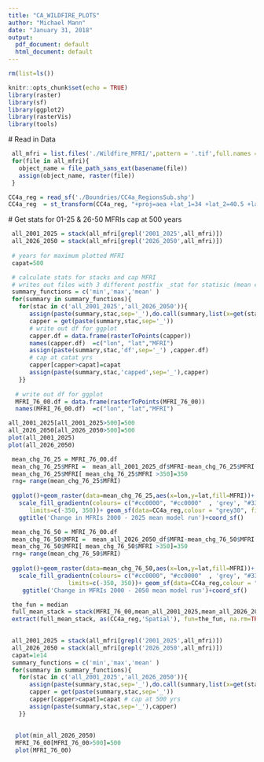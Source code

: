 ```yaml
---
title: "CA_WILDFIRE_PLOTS"
author: "Michael Mann"
date: "January 31, 2018"
output:
  pdf_document: default
  html_document: default
---
```


```r
rm(list=ls())

knitr::opts_chunk$set(echo = TRUE)
library(raster)
library(sf)
library(ggplot2)
library(rasterVis)
library(tools)
```
 
 # Read in Data 
 
```r
 all_mfri = list.files('./Wildfire_MFRI/',pattern = '.tif',full.names = T)
 for(file in all_mfri){
   object_name = file_path_sans_ext(basename(file))
   assign(object_name, raster(file))
 }

CC4a_reg = read_sf('./Boundries/CC4a_RegionsSub.shp')
CC4a_reg  = st_transform(CC4a_reg, "+proj=aea +lat_1=34 +lat_2=40.5 +lat_0=0 +lon_0=-120 +x_0=0 +y_0=-4000000 +ellps=GRS80 +towgs84=0,0,0,0,0,0,0 +units=m +no_defs")

```

 # Get stats for 01-25 & 26-50  MFRIs  cap at 500 years 
 
```r
 all_2001_2025 = stack(all_mfri[grepl('2001_2025',all_mfri)])
 all_2026_2050 = stack(all_mfri[grepl('2026_2050',all_mfri)])
 
 # years for maximum plotted MFRI
 capat=500

 # calculate stats for stacks and cap MFRI 
 # writes out files with 3 different postfix _stat for statisic (mean etc), _df for dataframe for ggplot, _capped for raster capted at value capat
 summary_functions = c('min','max','mean' )
 for(summary in summary_functions){
   for(stac in c('all_2001_2025','all_2026_2050')){
      assign(paste(summary,stac,sep='_'),do.call(summary,list(x=get(stac),na.rm=T)))
      capper = get(paste(summary,stac,sep='_'))
      # write out df for ggplot
      capper.df = data.frame(rasterToPoints(capper))
      names(capper.df)  =c("lon", "lat","MFRI")
      assign(paste(summary,stac,'df',sep='_') ,capper.df)
      # cap at catat yrs
      capper[capper>capat]=capat 
      assign(paste(summary,stac,'capped',sep='_'),capper)
   }}
 
  # write out df for ggplot
  MFRI_76_00.df = data.frame(rasterToPoints(MFRI_76_00))
  names(MFRI_76_00.df)  =c("lon", "lat","MFRI")

```


```r
all_2001_2025[all_2001_2025>500]=500
all_2026_2050[all_2026_2050>500]=500
plot(all_2001_2025)
plot(all_2026_2050)

```

```r
 mean_chg_76_25 = MFRI_76_00.df
 mean_chg_76_25$MFRI =  mean_all_2001_2025_df$MFRI-mean_chg_76_25$MFRI
 mean_chg_76_25$MFRI[ mean_chg_76_25$MFRI >350]=350
 rng= range(mean_chg_76_25$MFRI)
 
 ggplot()+geom_raster(data=mean_chg_76_25,aes(x=lon,y=lat,fill=MFRI))+ 
   scale_fill_gradientn(colours= c("#cc0000", "#cc0000"  , 'grey', "#339933","#339933" ), #colors in 
      limits=c(-350, 350))+ geom_sf(data=CC4a_reg,colour = "grey30", fill = NA,size=.75) + #same limits for plots
   ggtitle('Change in MFRIs 2000 - 2025 mean model run')+coord_sf()
``` 
 
```r
 mean_chg_76_50 = MFRI_76_00.df
 mean_chg_76_50$MFRI =  mean_all_2026_2050_df$MFRI-mean_chg_76_50$MFRI
 mean_chg_76_50$MFRI[ mean_chg_76_50$MFRI >350]=350
 rng= range(mean_chg_76_50$MFRI)
 
 ggplot()+geom_raster(data=mean_chg_76_50,aes(x=lon,y=lat,fill=MFRI))+ 
   scale_fill_gradientn(colours= c("#cc0000", "#cc0000"  , 'grey', "#339933","#339933" ),   
                 limits=c(-350, 350))+ geom_sf(data=CC4a_reg,colour = "grey30", fill = NA,size=.75)+  
    ggtitle('Change in MFRIs 2000 - 2050 mean model run')+coord_sf()
``` 
 
```r
 the_fun = median
 full_mean_stack = stack(MFRI_76_00,mean_all_2001_2025,mean_all_2026_2050)
 extract(full_mean_stack, as(CC4a_reg,'Spatial'), fun=the_fun, na.rm=TRUE, df=T)
 
```
 
 
 
```r
 all_2001_2025 = stack(all_mfri[grepl('2001_2025',all_mfri)])
 all_2026_2050 = stack(all_mfri[grepl('2026_2050',all_mfri)])
 capat=1e14
 summary_functions = c('min','max','mean' )
 for(summary in summary_functions){
   for(stac in c('all_2001_2025','all_2026_2050')){
      assign(paste(summary,stac,sep='_'),do.call(summary,list(x=get(stac),na.rm=T)))
      capper = get(paste(summary,stac,sep='_'))
      capper[capper>capat]=capat # cap at 500 yrs
      assign(paste(summary,stac,sep='_'),capper)
   }}
 
 
  plot(min_all_2026_2050)
  MFRI_76_00[MFRI_76_00>500]=500
  plot(MFRI_76_00)
```



